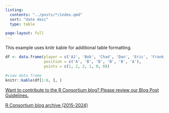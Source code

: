 ```yaml
---
listing:
  contents: "../posts/*/index.qmd"
  sort: "date desc"
  type: table

page-layout: full
---
```


This example uses knitr kable for additional table formatting.

```r
df <- data.frame(player = c('AJ', 'Bob', 'Chad', 'Dan', 'Eric', 'Frank'),
                 position = c('A', 'B', 'B', 'B', 'B', 'A'),
                 points = c(1, 2, 2, 1, 0, 0))

#view data frame
knitr::kable(df[1:6, ], )
```

[Want to contribute to the R Consortium blog? Please review our Blog Post Guidelines.](guidelines.qmd)


[R Consortium blog archive (2015-2024)](https://www.r-consortium.org/news/blog)

